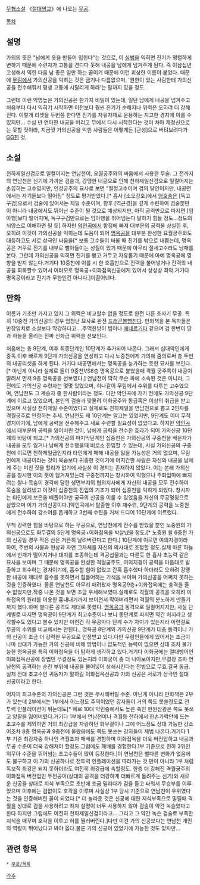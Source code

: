 {{{+1 嫁衣神功}}}

[[무협소설]] 《[[절대쌍교]]》에 나오는 [[무공]].

[[목차]]
== 설명 ==
가의의 뜻은 "남에게 옷을 만들어 입힌다"는 것으로, 이 [[심법]]을 익히면 진기가 맹렬하게 변하기 때문에 수련자가 고통을 견디다 못해 내공을 남에게 넘겨주게 된다. 즉 이삼십년 고생해서 익힌 다음 남 좋은 일만 하는 꼴이기 때문에 이런 괴상한 이름이 붙었다. 때문에 [[무림]]에서 가의신공을 익히는 것은 금기나 다름없으며, '원한이 있는 사람한테 가의신공을 전수해줘서 평생 고통에 시달리게 하라'는 말까지 있을 정도.

그런데 이런 악명높은 가의신공은 한가지 비밀이 있는데, 일단 남에게 내공을 넘겨주고 처음부터 다시 익히기 시작하면 이전보다 훨씬 진기가 순해지나 위력은 오히려 더 강해진다. 이렇게 리셋을 두번쯤 한다면 진기를 자유자재로 운용하는 지고한 경지에 이를 수 있지만... 수십 년 연마한 내공을 버리고 무에서 다시 시작한다는 것이 차마 제정신으로는 못할 짓이라, 지금껏 가의신공을 익힌 사람들은 어떻게든 [근성]으로 버텨보려다가 [[GG]]친 것.

== 소설 ==
천하제일신검으로 일컬어지는 연남천이, 요월궁주와의 싸움에서 사용한 무술. 그 전까지의 연남천은 신기에 가까운 검술과, 강맹한 내공으로 인해 천하제일신검으로 일컬어지는 손꼽히는 고수였지만, 인성궁주의 묘사로 보면 "절정고수이며 검의 달인이지만, 내공면에서는 자기들보다 떨어짐" 정도로 평가받았다.[* 흡사 [소오강호]에서 [[영호충]]은 [독고구검]으로서 검술에 있어서는 제일 수준이며, 향후 [역근경]을 깊게 수련하여 검술뿐만이 아니라 내공에서도 뛰어난 수준이 될 것으로 예상되지만, 아직 공력만으로 따지면 [임아행]보다 떨어지며, 독구구검만으로는 임아행을 뛰어넘는다 말하기 힘들 정도...정도의 뉘앙스로 이해하면 될 듯] 하지만 [[악인곡]]에서 함정에 빠져 대부분의 공력을 상실한 후, 오히려 이것이 가의신공을 익히는데 도움이 되어 [[명옥공]]을 대부분 완성한 요월궁주와도 대등하고도 서로 상극인 싸움을[* 보통 고수들이 싸울 때 진기를 밖으로 내뿜는데, 명옥공은 거꾸로 진기를 내부로 빨아들이는 성질이 있기 때문에  아무리 절세고수라도 낭패를 본다. 그런데 가의신공을 익히면 진기를 뻗고 거두고 자유롭기 때문에 아예 명옥공에 영향을 받지 않는다.거기다 10중천에 이를 시 한 호흡만으로 전력을 불어넣거나 전력의 내공을 회복할수 있어서 여러모로 명옥공+이화접옥신공에게 있어서 상성상 최악.거기다 명옥공이라고 진기가 무한인건 아니다.]이끌어낸다. 

== 만화 ==
이름과 기초만 가지고 있지.그 위력은 비교할수 없을 정도로 완전 다른 초사기 무공.
특히 10중천 가의신공의 경우 엄청난 묘사로 완전 [[드래곤볼]]뺨친다. 만화책을 본 독자들은 만장일치로 소설보다 막강하다고....주먹한방이 빔이나 [[에네르기파]] 같으며 검 한번이 땅과 하늘을 울리는 진짜 신화급 위력을 선보인다.

처음에는 총 9단계, 이후 최종단계인 10단계가 추가되어 나온다. 그래서 십대악인에게 중독 이후 빠르게 9단계 가의신공을 연성하고 다시 노중천에게 가의해 줌의로써 총 두번의 내공리셋을 하게 된다. 거기다 내공면에서는 명옥공을 능가하는 듯한 묘사를 보인다.[* 아닌게 아니라 실제로 둘이 9중천VS8층 명옥공으로 붙었을때 격월 궁주쪽이 내공이 딸려서 먼저 9층 명옥공을 선보였다.] 연남천이 딱히 무슨 파에 소속된 것은 아니라, 그 전에도 가의신공 수련자는 몇몇 있었으며, 하나같이 무림에서 수위를 다투는 고수였으며, 연남천도 그 계승자 중 한사람이라는 정도. 다만 악인곡에 가기 전에도 가의신공 9단계에 이르고 있었으며, 본인의 검술과 맞물려 이화궁주와 동급혹은 이상의 취급을 받고 있으며 사실상 천하제일 수준이었다고 실제로도 천하제일을 연남천으로 뽑고 2인자를 격월궁주로 인정하는 추세. 연남천도 제 10단계는 알고는 있었지만, 9단계도 이미 무적 경지이기에, 남에게 공력을 전수해주고 새로 수련할 필요성이 없었다고. 하지만 [[악인곡]]에서 대부분의 공력을 잃어버린 것이, 남에게 공력을 전수한 효과가 되어 가의신공 10단계의 바탕이 되고.[* 가의신공의 마지막단계인 십중천은 가의신공의 구중천을 배운자가 내공을 모두 잃거나 남에게 전수했을때 비로소 진입할 수 있는데, 사실 가의신공의 구중천에 이르면 천하제일급인지라 타인에게 패해 내공을 잃을 가능성은 거의 없으며, 무림인에게 내공이라는 것이 목숨보다 귀중한 것이기에 어지간한 사람은 자신의 내공을 남에게 주는 미친 짓을 할리가 없기에 사실상 이 경지는 존재하지 않았다. 이는 본래 가의신공을 창시한 이의 뜻이 담겨져있는데 구중천까지는 창시하여 익혔으나 주화입마에 빠지려는 찰나 목숨이 경각에 달한 생면부지의 협의지사에게 자신의 내공을 모두 전수하여 목숨을 살려냈고 이것이 십중천의 진입의 기초가 되어 십중천을 익히게 되었다. 창시자는 타인에게 보은을 베풀어야만 궁극의 신공을 이룰 수 있었음을 자신의 무공명칭으로 삼았으며 이가 가의신공이다.]악인곡에서 탈출한 이후 재수련, 9단계의 공력을 노중원에게 전수하여 강소어를 돕게하고 3번째 수련을 거쳐 드디어 10단계에 이르렀다. 

무척 강력한 힘을 바탕으로 하는 무공으로, 연남천에게 전수를 받았을 뿐인 노중원의 가의신공으로도 화무결의 5단계 명옥공+이화접옥을 박살냈을 정도.[* 노중원 왈 6중천 가의 신공일 경우 작은 산은 거뜬히 날려버린다고 한다.] 10단계에 이르면 여의지경이라 하여, 주변의 사물과 현상과 자연 그자체를 자신의 의사대로 조정할 정도.실제 마른 하늘에서 번개가 떨어지거나 대지를 조종하는데 격공섭물과는 다른듯 한 흡사 초능력 같은 묘사을 보이며  그 때문에 명옥공을 완성한 격월궁주도, 여의지경이 공력을 마음대로 발출하고 회수하는 경지이기에, 흡수할 힘이 없었고 간혹 흡수했다 하더라도 오히려 강맹한 내공에 제대로 흡수를 못하면서 힘들어하는 기색을 보이며 가의신공을 어쩌지 못하는 것을 인증하였다. 물론 연남천도 아무리 때려봤자 명옥공9층+이화접옥에는 충격을 줄수 없었지만.작중 나온 것을 보면 조금 우세해보였다.실제로도 격월의 공격을 오히려 이화접옥의 원리를 이용한 흉내내기까지 보이면서 막아버리면서 격월의 분노하게 만들기 까지 했다.하며 별다른 공격도 제대로 못했다.
[[명옥공]]과 동격으로 일컬어지지만, 사실 단계별로 따지면 명옥공이 9단계가 최고수준이나 보니 동단계로 따지면 약간 처지라고 생각할수도 있다고 볼수 있지만 이런건 각 무공마다 단계 수가 차이가 있는지라 이런걸로 무공의 수위를 비교해서는 안된다., 명옥공 8단계와 가의신공 9단계가 대충 동격이나 가의 신공이 조금 더 강력한 무공으로 인정받고 있다.다만 무림인들에게 있어서는 조금이나마 상대가 가능한 가의 신공에 비해 방법이나 압도적인 능력이 없으면 상대 조차 불가능한 명옥공을 특히 이화접옥을 더 탐하게 생각하고 있다.거기다 이화궁에는 절대방어인 이화접옥신공에 장법인 무결장도 있는지라 이화궁이 좀 더 나아보이지만,무결장 조차 연남천의 공격하는 순간 부위에 내공을 불어넣어 상쇄시킨다는 전법으로 무효.결국 동급.실제 전대 초고수인 귀동자가 말하길 이화접옥신공과 가의 신공은 서로가 상극인 절대 신공이라고 한다.

어차피 최고수준의 가의신공은 그런 것은 무시해버릴 수준.
아닌게 아니라 만화책은 2부가 있는데 2부에서는 1부에서 어느정도 주역이었던 강자들이 거의 쪽도 못쓸정도로 전투력 인플레이션이 뛰는데도[* 예로 10대 악인중에서도 높은 축인 헌원삼광은 쪽도 못쓰고 양팔을 잃어버렸다.거기다 1부에서 연남천이나 격월등 천하에서 한손가락안에 드는 초고수를 제외하면 거의 최강급을 자랑하던 화무결이나 그에 어느정도 상대 가능한 강소어조차 8층 명옥공과 9중천에 올랐음에도 쪽도 못쓰는 강자들이 제법 나온다.거기다 1부 기준 최강자중 하나인 격월조차 패배를 경험하며 이화접옥을 더욱 버전업하고 내공과 무공 수준이 더욱 강해져야 할정도.그럼에도 패배를 경험한다.1부 기준으로 천하 3위인 위무아 수준을 뛰어넘는 초고수들이 많이 등장한다.]이 연남천은 별다른 변화가 없음에도 불구하고 이 가의 신공하나로 전투력 인플레이션을 따라가는 것 만이 아니라 1부 처럼 독보적 최강은 되지 못하더라도 여전히 최강급에 속할정도.
한층 더 강해진 격월궁주의 이화접옥 버전업인 두전공이(상대의 공격을 더강하게 더빠르게 돌려주는 신기)와 새로운 신공을 상대로 지식 부족으로 초반에 조금 밀리다가 검을 들고 싸워서 무승부를 이루었으며 이후에는 검없이도 호각을 이루며 사실상 1부 당시 기준으로 연남천이 우위였다는 것을 인증해버린 꼴이 되었다.[* 더 놀라운 것은 신공에 대한 지식부족으로 밀릴때 격월을 상대로 검을 사용하려고 하자 설명이 너무 사용하지 않아 검술이 약간 녹슬었다고 한다.하지만 그럼에도 여전히 천하제일신검이라고....그리고 그 약간 녹슨 검술로 부족한 지식을 매꾸며 호각을 이루고 허를 찔러버린다.]다만 이건 가의 신공보다는 연남천 개인의 역량이 뛰어났다고 봐야 옳다.물론 가의 신공이 있었기에 가능한 것도 맞지만... 

== 관련 항목 ==
 * [[무공/목록]]

[[각주]]
